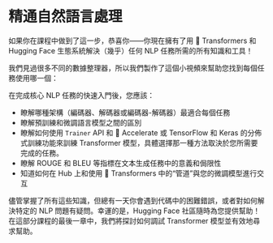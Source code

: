 # 精通自然語言處理

如果你在課程中做到了這一步，恭喜你——你現在擁有了用 🤗 Transformers 和 Hugging Face 生態系統解決（幾乎）任何 NLP 任務所需的所有知識和工具！

我們見過很多不同的數據整理器，所以我們製作了這個小視頻來幫助您找到每個任務使用哪一個：

<Youtube id="-RPeakdlHYo"/>

在完成核心 NLP 任務的快速入門後，您應該：

* 瞭解哪種架構（編碼器、解碼器或編碼器-解碼器）最適合每個任務
* 瞭解預訓練和微調語言模型之間的區別
* 瞭解如何使用 `Trainer` API 和 🤗 Accelerate 或 TensorFlow 和 Keras 的分佈式訓練功能來訓練 Transformer 模型，具體選擇那一種方法取決於您所需要完成的任務。
* 瞭解 ROUGE 和 BLEU 等指標在文本生成任務中的意義和侷限性
* 知道如何在 Hub 上和使用 🤗 Transformers 中的“管道”與您的微調模型進行交互

儘管掌握了所有這些知識，但總有一天你會遇到代碼中的困難錯誤，或者對如何解決特定的 NLP 問題有疑問。幸運的是，Hugging Face 社區隨時為您提供幫助！在這部分課程的最後一章中，我們將探討如何調試 Transformer 模型並有效地尋求幫助。